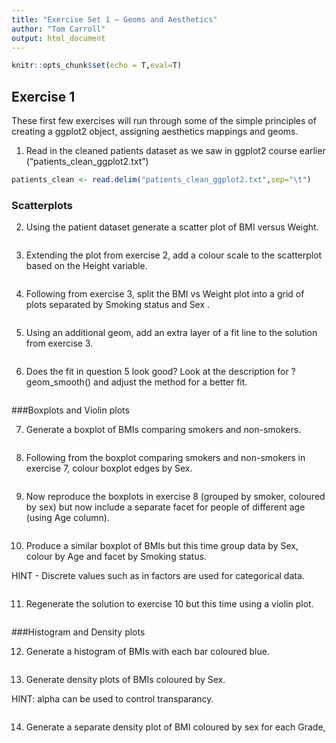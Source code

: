 ```yaml
---
title: "Exercise Set 1 — Geoms and Aesthetics"
author: "Tom Carroll"
output: html_document
---
```


```r
knitr::opts_chunk$set(echo = T,eval=T)
```


## Exercise 1

These first few exercises will run through some of the simple principles of creating a ggplot2 object, assigning aesthetics mappings and geoms.


1. Read in the cleaned patients dataset as we saw in ggplot2 course earlier ("patients_clean_ggplot2.txt")

```r
patients_clean <- read.delim("patients_clean_ggplot2.txt",sep="\t")
```

### Scatterplots

2. Using the patient dataset generate a scatter plot of BMI versus Weight.

```r

```

3. Extending the plot from exercise 2, add a colour scale to the scatterplot based on the Height variable.

```r

```

4. Following from exercise 3, split the BMI vs Weight plot into a grid of plots separated by Smoking status and Sex .

```r

```

5. Using an additional geom, add an extra layer of a fit line to the solution from exercise 3.

```r


```

6. Does the fit in question 5 look good? Look at the description for ?geom_smooth() and adjust the method for a better fit.

```r


```

###Boxplots and Violin plots

7. Generate a boxplot of BMIs comparing smokers and non-smokers.

```r


```


8. Following from the boxplot comparing smokers and non-smokers in exercise 7, colour boxplot edges by Sex.

```r


```

9. Now reproduce the boxplots in exercise 8 (grouped by smoker, coloured by sex) but now include a separate facet for people of different age (using Age column).

```r


```

10. Produce a similar boxplot of BMIs but this time group data by Sex, colour by Age and facet by Smoking status.

HINT - Discrete values such as in factors are used for categorical data.

```r

```

11. Regenerate the solution to exercise 10 but this time using a violin plot.

```r

```


###Histogram and Density plots

12. Generate a histogram of BMIs with each bar coloured blue.


```r

```

13. Generate density plots of BMIs coloured by Sex.

HINT: alpha can be used to control transparancy.

```r

```

14. Generate a separate density plot of BMI coloured by sex for each Grade,
```r


```


